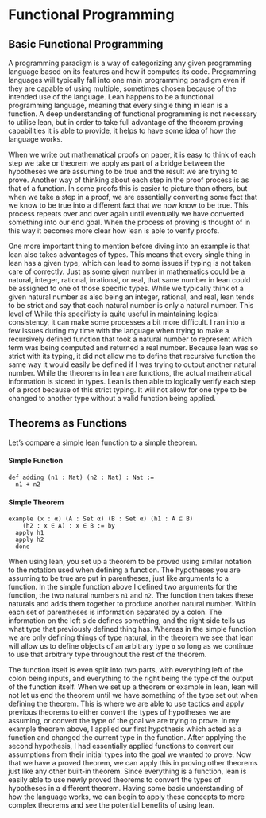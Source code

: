 # Functional Programming

## Basic Functional Programming

A programming paradigm is a way of categorizing any given programming language based on its features and how it computes its code. Programming languages will typically fall into one main programming paradigm even if they are capable of using multiple, sometimes chosen because of the intended use of the language. Lean happens to be a functional programming language, meaning that every single thing in lean is a function. A deep understanding of functional programming is not necessary to utilise lean, but in order to take full advantage of the theorem proving capabilities it is able to provide, it helps to have some idea of how the language works. 

When we write out mathematical proofs on paper, it is easy to think of each step we take or theorem we apply as part of a bridge between the hypotheses we are assuming to be true and the result we are trying to prove. Another way of thinking about each step in the proof process is as that of a function. In some proofs this is easier to picture than others, but when we take a step in a proof, we are essentially converting some fact that we know to be true into a different fact that we now know to be true. This process repeats over and over again until eventually we have converted something into our end goal. When the process of proving is thought of in this way it becomes more clear how lean is able to verify proofs. 

One more important thing to mention before diving into an example is that lean also takes advantages of types. This means that every single thing in lean has a given type, which can lead to some issues if typing is not taken care of correctly. Just as some given number in mathematics could be a natural, integer, rational, irrational, or real, that same number in lean could be assigned to one of those specific types. While we typically think of a given natural number as also being an integer, rational, and real, lean tends to be strict and say that each natural number is only a natural number. This level of While this specificty is quite useful in maintaining logical consistency, it can make some processes a bit more difficult. I ran into a few issues during my time with the language when trying to make a recursively defined function that took a natural number to represent which term was being computed and returned a real number. Because lean was so strict with its typing, it did not allow me to define that recursive function the same way it would easily be defined if I was trying to output another natural number. While the theorems in lean are functions, the actual mathematical information is stored in types. Lean is then able to logically verify each step of a proof because of this strict typing. It will not allow for one type to be changed to another type without a valid function being applied.

## Theorems as Functions

Let's compare a simple lean function to a simple theorem.

#### Simple Function
```lean
def adding (n1 : Nat) (n2 : Nat) : Nat := 
  n1 + n2
```

#### Simple Theorem
```lean
example (x : α) (A : Set α) (B : Set α) (h1 : A ⊆ B) 
    (h2 : x ∈ A) : x ∈ B := by
  apply h1
  apply h2
  done
```

When using lean, you set up a theorem to be proved using similar notation to the notation used when defining a function. The hypotheses you are assuming to be true are put in parentheses, just like arguments to a function. In the simple function above I defined two arguments for the function, the two natural numbers `n1` and `n2`. The function then takes these naturals and adds them together to produce another natural number. Within each set of parentheses is information separated by a colon. The information on the left side defines something, and the right side tells us what type that previously defined thing has. Whereas in the simple function we are only defining things of type natural, in the theorem we see that lean will allow us to define objects of an arbitrary type `α` so long as we continue to use that arbitrary type throughout the rest of the theorem.

The function itself is even split into two parts, with everything left of the colon being inputs, and everything to the right being the type of the output of the function itself. When we set up a theorem or example in lean, lean will not let us end the theorem until we have something of the type set out when defining the theorem. This is where we are able to use tactics and apply previous theorems to either convert the types of hypotheses we are assuming, or convert the type of the goal we are trying to prove. In my example theorem above, I applied our first hypothesis which acted as a function and changed the current type in the function. After applying the second hypothesis, I had essentially applied functions to convert our assumptions from their initial types into the goal we wanted to prove. Now that we have a proved theorem, we can apply this in proving other theorems just like any other built-in theorem. Since everything is a function, lean is easily able to use newly proved theorems to convert the types of hypotheses in a different theorem. Having some basic understanding of how the language works, we can begin to apply these concepts to more complex theorems and see the potential benefits of using lean.